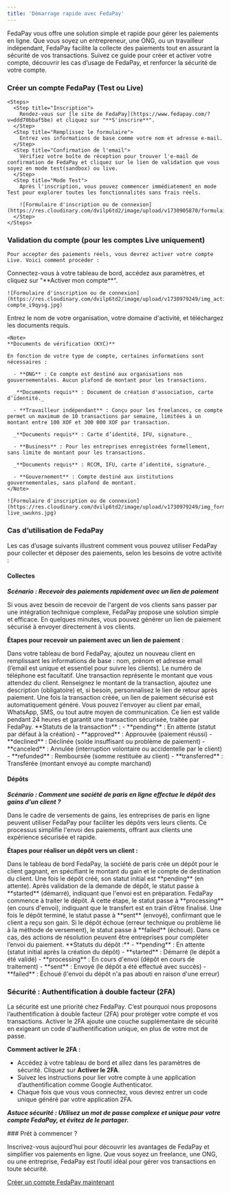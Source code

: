 ```yaml
---
title: 'Démarrage rapide avec FedaPay'
--- 
```


FedaPay vous offre une solution simple et rapide pour gérer les paiements en ligne. Que vous soyez un entrepreneur, une ONG, ou un travailleur indépendant, FedaPay facilite la collecte des paiements tout en assurant la sécurité de vos transactions. Suivez ce guide pour créer et activer votre compte, découvrir les cas d’usage de FedaPay, et renforcer la sécurité de votre compte.


  ### Créer un compte FedaPay (Test ou Live)

    <Steps>
      <Step title="Inscription">
        Rendez-vous sur [le site de FedaPay](https://www.fedapay.com/?v=ddd70bbaf5be) et cliquez sur "**S'inscrire**".
      </Step>
      <Step title="Remplissez le formulaire">
        Entrez vos informations de base comme votre nom et adresse e-mail.
      </Step>
      <Step title="Confirmation de l'email">
        Vérifiez votre boîte de réception pour trouver l'e-mail de confirmation de FedaPay et cliquez sur le lien de validation que vous soyez en mode test(sandbox) ou live.
      </Step>
      <Step title="Mode Test">
        Après l'inscription, vous pouvez commencer immédiatement en mode Test pour explorer toutes les fonctionnalités sans frais réels.

        ![Formulaire d'inscription ou de connexion](https://res.cloudinary.com/dvilp6td2/image/upload/v1730905870/formulaire_compte_sandbox_qhujsz.jpg)
      </Step>
    </Steps>

  ### Validation du compte (pour les comptes Live uniquement)
    Pour accepter des paiements réels, vous devrez activer votre compte Live. Voici comment procéder :

  <Steps>
  <Step title="Soumettre votre compte pour validation ">
    Connectez-vous à votre tableau de bord, accédez aux paramètres, et cliquez sur "**Activer mon compte**".

    ![Formulaire d'inscription ou de connexion](https://res.cloudinary.com/dvilp6td2/image/upload/v1730979249/img_active_live-compte_i9qysg.jpg)
  </Step>
  <Step title="Remplissez le formulaire">
    Entrez le nom de votre organisation, votre domaine d'activité, et téléchargez les documents requis.

    <Note>
    **Documents de vérification (KYC)** 
    
    En fonction de votre type de compte, certaines informations sont nécessaires :

      - **ONG** : Ce compte est destiné aux organisations non gouvernementales. Aucun plafond de montant pour les transactions.

      _**Documents requis** : Document de création d'association, carte d’identité._
      
      - **Travailleur indépendant** : Conçu pour les freelances, ce compte permet un maximum de 10 transactions par semaine, limitées à un montant entre 100 XOF et 300 000 XOF par transaction.

      _**Documents requis** : Carte d’identité, IFU, signature._

      - **Business** : Pour les entreprises enregistrées formellement, sans limite de montant pour les transactions.

      _**Documents requis** : RCCM, IFU, carte d’identité, signature._

      - **Gouvernement** : Compte destiné aux institutions gouvernementales, sans plafond de montant.
    </Note>

    ![Formulaire d'inscription ou de connexion](https://res.cloudinary.com/dvilp6td2/image/upload/v1730979249/img_form_valide_compte-live_uwukns.jpg)
  </Step>
  <Step title="Cliquez sur Soumettre pour finaliser votre demande.">
  </Step>
</Steps>

### Cas d’utilisation de FedaPay

Les cas d’usage suivants illustrent comment vous pouvez utiliser FedaPay pour collecter et déposer des paiements, selon les besoins de votre activité :

#### Collectes

_**Scénario : Recevoir des paiements rapidement avec un lien de paiement**_

Si vous avez besoin de recevoir de l'argent de vos clients sans passer par une intégration technique complexe, FedaPay propose une solution simple et efficace. En quelques minutes, vous pouvez générer un lien de paiement sécurisé à envoyer directement à vos clients.

**Étapes pour recevoir un paiement avec un lien de paiement** :

<Steps>
  <Step title="Créer un client">
     Dans votre tableau de bord FedaPay, ajoutez un nouveau client en remplissant les informations de base : nom, prénom et adresse email (l’email est unique et essentiel pour suivre les clients). Le numéro de téléphone est facultatif.
  </Step>
  <Step title="Créer une transaction">
    Une transaction représente le montant que vous attendez du client. Renseignez le montant de la transaction, ajoutez une description (obligatoire) et, si besoin, personnalisez le lien de retour après paiement.
  </Step>
  <Step title=" Générer un lien de paiement">
    Une fois la transaction créée, un lien de paiement sécurisé est automatiquement généré. Vous pouvez l'envoyer au client par email, WhatsApp, SMS, ou tout autre moyen de communication. Ce lien est valide pendant 24 heures et garantit une transaction sécurisée, traitée par FedaPay.
  </Step>
</Steps>

<Note>
  **Statuts de la transaction** :
  - **pending** : En attente (statut par défaut à la création)
  - **approved** : Approuvée (paiement réussi)
  - **declined** : Déclinée (solde insuffisant ou problème de paiement)
  - **canceled** : Annulée (interruption volontaire ou accidentelle par le client)
  - **refunded** : Remboursée (somme restituée au client)
  - **transferred** : Transférée (montant envoyé au compte marchand)

</Note>

#### Dépôts

_**Scénario : Comment une société de paris en ligne effectue le dépôt des gains d'un client ?**_

Dans le cadre de versements de gains, les entreprises de paris en ligne peuvent utiliser FedaPay pour faciliter les dépôts vers leurs clients. Ce processus simplifie l'envoi des paiements, offrant aux clients une expérience sécurisée et rapide.

**Étapes pour réaliser un dépôt vers un client :**

<Steps>
  <Step title="Créer un dépôt">
    Dans le tableau de bord FedaPay, la société de paris crée un dépôt pour le client gagnant, en spécifiant le montant du gain et le compte de destination du client.
  </Step>

  <Step title="Valider et démarrer le dépôt">
  Une fois le dépôt créé, son statut initial est **pending** (en attente). Après validation de la demande de dépôt, le statut passe à **started** (démarré), indiquant que l'envoi est en préparation.
  </Step>

  <Step title="Traitement et envoi">
    FedaPay commence à traiter le dépôt. À cette étape, le statut passe à **processing** (en cours d'envoi), indiquant que le transfert est en train d’être finalisé.
  </Step>

  <Step title="Finalisation">
    Une fois le dépôt terminé, le statut passe à **sent** (envoyé), confirmant que le client a reçu son gain.
  </Step>

  <Step title="Gestion des échecs">
    Si le dépôt échoue (erreur technique ou problème lié à la méthode de versement), le statut passe à **failed** (échoué). Dans ce cas, des actions de résolution peuvent être entreprises pour compléter l’envoi du paiement.
  </Step>
</Steps>

<Note>
**Statuts du dépôt :**
- **pending** : En attente (statut initial après la création du dépôt)
- **started** : Démarré (le dépôt a été validé)
- **processing** : En cours d'envoi (dépôt en cours de traitement)
- **sent** : Envoyé (le dépôt a été effectué avec succès)
- **failed** : Échoué (l'envoi du dépôt n'a pas abouti en raison d'une erreur)
</Note>

### Sécurité : Authentification à double facteur (2FA)

La sécurité est une priorité chez FedaPay. C’est pourquoi nous proposons l’authentification à double facteur (2FA) pour protéger votre compte et vos transactions. Activer le 2FA ajoute une couche supplémentaire de sécurité en exigeant un code d'authentification unique, en plus de votre mot de passe.

**Comment activer le 2FA :**
- Accédez à votre tableau de bord et allez dans les paramètres de sécurité.
Cliquez sur **Activer le 2FA**.
- Suivez les instructions pour lier votre compte à une application d’authentification comme Google Authenticator.
- Chaque fois que vous vous connectez, vous devrez entrer un code unique généré par votre application 2FA.

_**Astuce sécurité : Utilisez un mot de passe complexe et unique pour votre compte FedaPay, et évitez de le partager.**_

<Tip>
### Prêt à commencer ?

Inscrivez-vous aujourd'hui pour découvrir les avantages de FedaPay et simplifier vos paiements en ligne. Que vous soyez un freelance, une ONG, ou une entreprise, FedaPay est l’outil idéal pour gérer vos transactions en toute sécurité.

[Créer un compte FedaPay maintenant](https://fedapay.com)
</Tip>



